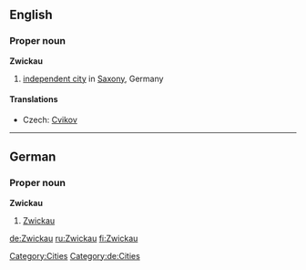 ==English==
{{wikipedia}}

===Proper noun===
'''Zwickau'''
# [[independent city]] in [[Saxony]], Germany

====Translations====
*Czech: [[Cvikov]]

[[Category:Cities]]

----

==German==
{{wikipedia|lang=de}}
===Proper noun===
'''Zwickau'''
# [[Zwickau#English|Zwickau]]

[[Category:de:Cities]]

[[de:Zwickau]]
[[ru:Zwickau]]
[[fi:Zwickau]]